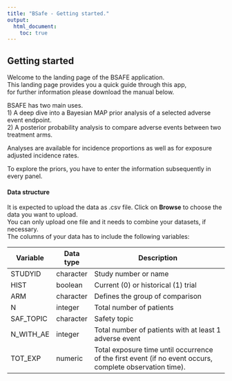 ```yaml
---
title: "BSafe - Getting started."
output:
  html_document:
    toc: true
---
```



## **Getting started**

Welcome to the landing page of the BSAFE application.  
This landing page provides you a quick guide through this app,  
for further information please download the manual below.  

BSAFE has two main uses.  
1) A deep dive into a Bayesian MAP prior analysis of a selected adverse event endpoint.  
2) A posterior probability analysis to compare adverse events between two treatment arms.  

Analyses are available for incidence proportions as well as for exposure adjusted incidence rates.  

To explore the priors, you have to enter the information subsequently in every panel.  

#### Data structure

It is expected to upload the data as .csv file.
Click on **Browse** to choose the data you want to upload.  
You can only upload one file and it needs to combine your datasets, if necessary.  
The columns of your data has to include the following variables:

Variable       | Data type       | Description                                                                                              |                
-------------- | --------------- | ---------------------------------------------------------------------------------------------------------|
STUDYID        | character       | Study number or name                                                                                     |
HIST           | boolean         | Current (0) or historical (1) trial                                                                      |
ARM            | character       | Defines the group of comparison                                                                          |            
N              | integer         | Total number of patients                                                                                 |
SAF_TOPIC      | character       | Safety topic                                                                                             |
N_WITH_AE      | integer         | Total number of patients with at least 1 adverse event                                                   |
TOT_EXP        | numeric         | Total exposure time until occurrence of the first event (if no event occurs, complete observation time). |


<!-- For further use of the app some historical data have to be included.   -->
<!-- For the posterior analysis, only current data is mandatory.   -->

<!-- TOT_EXP is also only needed for the exposure adjusted incidence rate analysis.   -->

<!-- ### Select patients with the respective treatment -->

<!-- This selection is only needed to explore the MAP Prior.   -->
<!-- Here the data will be filtered to the according grouping variable "ARM".   -->
<!-- The analysis of the complete data set is not altered by this choice.   -->

<!-- ### Select safety analysis -->

<!-- Here you re given the choices between *Incidence Proportion* and *Exposure-adjusted AE rate*.   -->
<!-- Depending on your choice the user interface for the following tabs is different.   -->
<!-- The analysis of the complete data set is not altered by this choice.   -->

<!-- ### Select safety topic  -->

<!-- According to the available safety topic for the chosen treatment and analysis the applicable safety topics are displayed here.   -->

<!-- ### Used Seed -->

<!-- Generates automatically a different seed when you start a new session -->

<!-- ## **MAP Prior** -->




<!-- ## **Robust MAP Prior** -->


<!-- ## **New Trial Analysis** -->


<!-- ## **Decision Making** -->


<!-- ## **Download Results** -->


<!-- ## **More** -->

